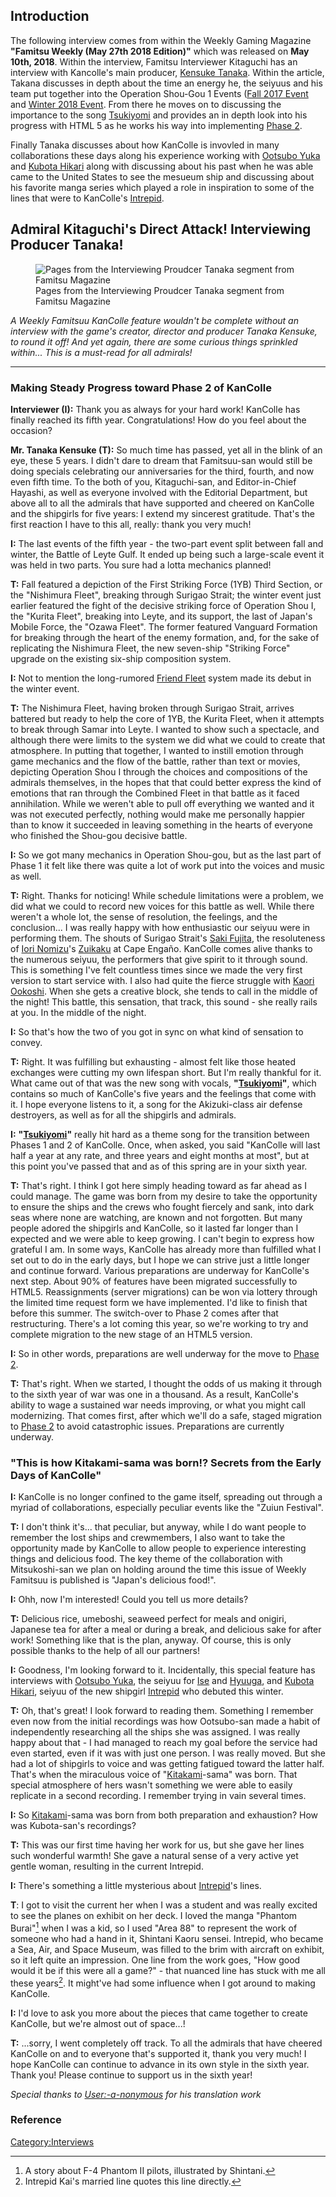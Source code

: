 ==Introduction==

The following interview comes from within the Weekly Gaming Magazine '''"Famitsu Weekly (May 27th 2018 Edition)"''' which was released on '''May 10th, 2018'''. Within the interview, Famitsu Interviewer Kitaguchi has an interview with Kancolle's main producer, [[Kensuke Tanaka]]. Within the article, Takana discusses in depth about the time an energy he, the seiyuus and his team put together into the Operation Shou-Gou 1 Events ([[Fall 2017 Event]] and [[Winter 2018 Event]]. From there he moves on to discussing the importance to the song [[Tsukiyomi]] and provides an in depth look into his progress with HTML 5 as he works his way into implementing [[Phase 2]].

Finally Tanaka discusses about how KanColle is invovled in many collaborations these days along his experience working with [[Ootsubo Yuka]] and [[Kubota Hikari]] along with discussing about his past when he was able came to the United States to see the mesueum ship and discussing about his favorite manga series which played a role in inspiration to some of the lines that were to KanColle's [[Intrepid]].

==Admiral Kitaguchi's Direct Attack! Interviewing Producer Tanaka!==
[[File:Famitsu Weekly May 2018 Interview with Tanaka.jpg|thumb|right|Pages from the Interviewing Proudcer Tanaka segment from Famitsu Magazine]]

''A Weekly Famitsuu KanColle feature wouldn't be complete without an interview with the game's creator, director and producer Tanaka Kensuke, to round it off! And yet again, there are some curious things sprinkled within... This is a must-read for all admirals!''

<hr>
===Making Steady Progress toward Phase 2 of KanColle===

'''Interviewer (I):''' Thank you as always for your hard work! KanColle has finally reached its fifth year. Congratulations! How do you feel about the occasion?

'''Mr. Tanaka Kensuke (T):''' So much time has passed, yet all in the blink of an eye, these 5 years. I didn't dare to dream that Famitsuu-san would still be doing specials celebrating our anniversaries for the third, fourth, and now even fifth time. To the both of you, Kitaguchi-san, and Editor-in-Chief Hayashi, as well as everyone involved with the Editorial Department, but above all to all the admirals that have supported and cheered on KanColle and the shipgirls for five years: I extend my sincerest gratitude. That's the first reaction I have to this all, really: thank you very much!
 
'''I:''' The last events of the fifth year - the two-part event split between fall and winter, the Battle of Leyte Gulf. It ended up being such a large-scale event it was held in two parts. You sure had a lotta mechanics planned!

'''T:''' Fall featured a depiction of the First Striking Force (1YB) Third Section, or the "Nishimura Fleet", breaking through Surigao Strait; the winter event just earlier featured the fight of the decisive striking force of Operation Shou I, the "Kurita Fleet", breaking into Leyte, and its support, the last of Japan's Mobile Force, the "Ozawa Fleet". The former featured Vanguard Formation for breaking through the heart of the enemy formation, and, for the sake of replicating the Nishimura Fleet, the new seven-ship "Striking Force" upgrade on the existing six-ship composition system.
 
'''I:''' Not to mention the long-rumored [[Friend Fleet]] system made its debut in the winter event.

'''T:''' The Nishimura Fleet, having broken through Surigao Strait, arrives battered but ready to help the core of 1YB, the Kurita Fleet, when it attempts to break through Samar into Leyte. I wanted to show such a spectacle, and although there were limits to the system we did what we could to create that atmosphere. In putting that together, I wanted to instill emotion through game mechanics and the flow of the battle, rather than text or movies, depicting Operation Shou I through the choices and compositions of the admirals themselves, in the hopes that that could better express the kind of emotions that ran through the Combined Fleet in that battle as it faced annihilation. While we weren't able to pull off everything we wanted and it was not executed perfectly, nothing would make me personally happier than to know it succeeded in leaving something in the hearts of everyone who finished the Shou-gou decisive battle.
 
'''I:''' So we got many mechanics in Operation Shou-gou, but as the last part of Phase 1 it felt like there was quite a lot of work put into the voices and music as well.

'''T:''' Right. Thanks for noticing! While schedule limitations were a problem, we did what we could to record new voices for this battle as well. While there weren't a whole lot, the sense of resolution, the feelings, and the conclusion... I was really happy with how enthusiastic our seiyuu were in performing them. The shouts of Surigao Strait's [[Saki Fujita]], the resoluteness of [[Iori Nomizu]]'s [[Zuikaku]] at Cape Engaño. KanColle comes alive thanks to the numerous seiyuu, the performers that give spirit to it through sound. This is something I've felt countless times since we made the very first version to start service with. I also had quite the fierce struggle with [[Kaori Ookoshi]]. When she gets a creative block, she tends to call in the middle of the night! This battle, this sensation, that track, this sound - she really rails at you. In the middle of the night.
 
'''I:''' So that's how the two of you got in sync on what kind of sensation to convey.

'''T:''' Right. It was fulfilling but exhausting - almost felt like those heated exchanges were cutting my own lifespan short. But I'm really thankful for it. What came out of that was the new song with vocals, '''"[[Tsukiyomi]]"''', which contains so much of KanColle's five years and the feelings that come with it. I hope everyone listens to it, a song for the Akizuki-class air defense destroyers, as well as for all the shipgirls and admirals.
 
'''I:''' '''"[[Tsukiyomi]]"''' really hit hard as a theme song for the transition between Phases 1 and 2 of KanColle. Once, when asked, you said "KanColle will last half a year at any rate, and three years and eight months at most", but at this point you've passed that and as of this spring are in your sixth year.

'''T:''' That's right. I think I got here simply heading toward as far ahead as I could manage. The game was born from my desire to take the opportunity to ensure the ships and the crews who fought fiercely and sank, into dark seas where none are watching, are known and not forgotten. But many people adored the shipgirls and KanColle, so it lasted far longer than I expected and we were able to keep growing. I can't begin to express how grateful I am. In some ways, KanColle has already more than fulfilled what I set out to do in the early days, but I hope we can strive just a little longer and continue forward. Various preparations are underway for KanColle's next step. About 90% of features have been migrated successfully to HTML5. Reassignments (server migrations) can be won via lottery through the limited time request form we have implemented. I'd like to finish that before this summer. The switch-over to Phase 2 comes after that restructuring. There's a lot coming this year, so we're working to try and complete migration to the new stage of an HTML5 version.
 
'''I:''' So in other words, preparations are well underway for the move to [[Phase 2]].

'''T:''' That's right. When we started, I thought the odds of us making it through to the sixth year of war was one in a thousand. As a result, KanColle's ability to wage a sustained war needs improving, or what you might call modernizing. That comes first, after which we'll do a safe, staged migration to [[Phase 2]] to avoid catastrophic issues. Preparations are currently underway.

==="This is how Kitakami-sama was born!? Secrets from the Early Days of KanColle"===
 
'''I:''' KanColle is no longer confined to the game itself, spreading out through a myriad of collaborations, especially peculiar events like the "Zuiun Festival".

'''T:''' I don't think it's... that peculiar, but anyway, while I do want people to remember the lost ships and crewmembers, I also want to take the opportunity made by KanColle to allow people to experience interesting things and delicious food. The key theme of the collaboration with Mitsukoshi-san we plan on holding around the time this issue of Weekly Famitsuu is published is "Japan's delicious food!".
 
'''I:''' Ohh, now I'm interested! Could you tell us more details?

'''T:''' Delicious rice, umeboshi, seaweed perfect for meals and onigiri, Japanese tea for after a meal or during a break, and delicious sake for after work! Something like that is the plan, anyway. Of course, this is only possible thanks to the help of all our partners!
 
'''I:''' Goodness, I'm looking forward to it. Incidentally, this special feature has interviews with [[Ootsubo Yuka]], the seiyuu for [[Ise]] and [[Hyuuga]], and [[Kubota Hikari]], seiyuu of the new shipgirl [[Intrepid]] who debuted this winter.

'''T:''' Oh, that's great! I look forward to reading them. Something I remember even now from the initial recordings was how Ootsubo-san made a habit of independently researching all the ships she was assigned. I was really happy about that - I had managed to reach my goal before the service had even started, even if it was with just one person. I was really moved. But she had a lot of shipgirls to voice and was getting fatigued toward the latter half. That's when the miraculous voice of "[[Kitakami]]-sama" was born. That special atmosphere of hers wasn't something we were able to easily replicate in a second recording. I remember trying in vain several times.
 
'''I:''' So [[Kitakami]]-sama was born from both preparation and exhaustion? How was Kubota-san's recordings?

'''T:''' This was our first time having her work for us, but she gave her lines such wonderful warmth! She gave a natural sense of a very active yet gentle woman, resulting in the current Intrepid.
 
'''I:''' There's something a little mysterious about [[Intrepid]]'s lines.

'''T''': I got to visit the current her when I was a student and was really excited to see the planes on exhibit on her deck. I loved the manga "Phantom Burai"<ref>A story about F-4 Phantom II pilots, illustrated by Shintani.</ref>
when I was a kid, so I used "Area 88" to represent the work of someone who had a hand in it, Shintani Kaoru sensei. Intrepid, who became a Sea, Air, and Space Museum, was filled to the brim with aircraft on exhibit, so it left quite an impression. One line from the work goes, "How good would it be if this were all a game?" - that nuanced line has stuck with me all these years<ref>Intrepid Kai's married line quotes this line directly.</ref>. It might've had some influence when I got around to making KanColle.

'''I:''' I'd love to ask you more about the pieces that came together to create KanColle, but we're almost out of space...!

'''T:''' ...sorry, I went completely off track. To all the admirals that have cheered KanColle on and to everyone that's supported it, thank you very much! I hope KanColle can continue to advance in its own style in the sixth year. Thank you! Please continue to support us in the sixth year!

''Special thanks to [[User:-a-nonymous]] for his translation work''
===Reference===
<references/>

{{Interview}}
[[Category:Interviews]]